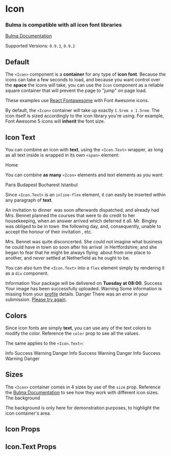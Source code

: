 


<Meta title="Elements/Icon" component={Icon} />

# Icon

### Bulma is compatible with **all icon font libraries**

[Bulma Documentation](https://bulma.io/documentation/elements/icon/)

Supported Versions: `0.9.3`, `0.9.2`

## Default

The `<Icon>` component is a **container** for any type of **icon font**. Because the icons can take a few seconds to load, and because you want control over the **space** the icons will take, you can use the `Icon` component as a reliable square container that will prevent the page to "jump" on page load.

These examples use [React Fontawesome](https://github.com/FortAwesome/react-fontawesome) with Font Awesome icons.

<Canvas>
  <Story name="Default">
    <Icon>
      <FontAwesomeIcon icon={faHouse} />
    </Icon>
  </Story>
</Canvas>

By default, the `<Icon>` container will take up exactly `1.5rem x 1.5rem`. The icon itself is sized accordingly to the icon library you're using. For example, Font Awesome 5 icons will **inherit** the font size.

## Icon Text

You can combine an icon with **text**, using the `<Icon.Text>` wrapper, as long as all text inside is wrapped in its own `<span>` element:

<Canvas>
  <Story name="Icon Text">
    <Icon.Text>
      <Icon>
        <FontAwesomeIcon icon={faHouse} />
      </Icon>
      <span>Home</span>
    </Icon.Text>
  </Story>
</Canvas>

You can combine **as many** `<Icon>` elements and text elements as you want:

<Canvas>
  <Story name="Icon Text Multiple">
    <Icon.Text>
      <Icon>
        <FontAwesomeIcon icon={faTrain} />
      </Icon>
      <span>Paris</span>
      <Icon>
        <FontAwesomeIcon icon={faArrowRight} />
      </Icon>
      <span>Budapest</span>
      <Icon>
        <FontAwesomeIcon icon={faArrowRight} />
      </Icon>
      <span>Bucharest</span>
      <Icon>
        <FontAwesomeIcon icon={faArrowRight} />
      </Icon>
      <span>Istanbul</span>
      <Icon>
        <FontAwesomeIcon icon={faFlagCheckered} />
      </Icon>
    </Icon.Text>
  </Story>
</Canvas>

Since `<Icon.Text>` is an `inline-flex` element, it can easily be inserted within any paragraph of **text**.

<Canvas>
  <Story name="Icon Text Paragraph">
    <Content>
      <p>
        An invitation to
        <Icon.Text>
          <Icon>
            <FontAwesomeIcon icon={faUtensils} />
          </Icon>
          <span>dinner</span>
        </Icon.Text>
        &nbsp;was soon afterwards dispatched; and already had Mrs. Bennet planned the courses that were to do credit to her housekeeping, when an answer arrived which deferred it all. Mr. Bingley was obliged to be in
        <Icon.Text>
          <Icon>
            <FontAwesomeIcon icon={faCity} />
          </Icon>
          <span>town</span>
        </Icon.Text>
        &nbsp;the following day, and, consequently, unable to accept the honour of their
        <Icon.Text>
          <Icon>
            <FontAwesomeIcon icon={faEnvelopeOpenText} />
          </Icon>
          <span>invitation</span>
        </Icon.Text>,
        etc.
      </p>
      <p>
        Mrs. Bennet was quite disconcerted. She could not imagine what business he could have in town so soon after his
        <Icon.Text>
          <Icon>
            <FontAwesomeIcon icon={faFlagCheckered} />
          </Icon>
          <span>arrival</span>
        </Icon.Text>
        &nbsp;in Hertfordshire; and she began to fear that he might be always
        <Icon.Text>
          <Icon>
            <FontAwesomeIcon icon={faPlaneDeparture} />
          </Icon>
          <span>flying</span>
        </Icon.Text>
        &nbsp;about from one place to another, and never settled at Netherfield as he ought to be.
      </p>
    </Content>
  </Story>
</Canvas>

You can also turn the `<Icon.Text>` into a `flex` element simply by rendering it as a `div` component.

<Canvas>
  <Story name="Icon Text Flex">
    <React.Fragment>
      <Icon.Text component="div">
        <Icon color="info">
          <FontAwesomeIcon icon={faCircleInfo} />
        </Icon>
        <span>Information</span>
      </Icon.Text>
      <Block>
        Your package will be delivered on <strong>Tuesday at 08:00</strong>.
      </Block>
      <Icon.Text component="div">
        <Icon color="success">
          <FontAwesomeIcon icon={faSquareCheck} />
        </Icon>
        <span>Success</span>
      </Icon.Text>
      <Block>
        Your image has been successfully uploaded.
      </Block>
      <Icon.Text component="div">
        <Icon color="warning">
          <FontAwesomeIcon icon={faTriangleExclamation} />
        </Icon>
        <span>Warning</span>
      </Icon.Text>
      <Block>
        Some information is missing from your <a href="#">profile</a> details.
      </Block>
      <Icon.Text component="div">
        <Icon color="danger">
          <FontAwesomeIcon icon={faBan} />
        </Icon>
        <span>Danger</span>
      </Icon.Text>
      <Block>
        There was an error in your submission. <a href="#">Please try again</a>.
      </Block>
    </React.Fragment>
  </Story>
</Canvas>

## Colors

Since icon fonts are simply **text**, you can use any of the text colors to modify the color. Reference the `color` prop to see all the values.

<Canvas>
  <Story name="Colors">
    <React.Fragment>
      <Block>
        <Icon color="info">
          <FontAwesomeIcon icon={faCircleInfo} />
        </Icon>
        <Icon color="success">
          <FontAwesomeIcon icon={faSquareCheck} />
        </Icon>
        <Icon color="warning">
          <FontAwesomeIcon icon={faTriangleExclamation} />
        </Icon>
        <Icon color="danger">
          <FontAwesomeIcon icon={faBan} />
        </Icon>
      </Block>
      <Block>
        <Icon color="info-light">
          <FontAwesomeIcon icon={faCircleInfo} />
        </Icon>
        <Icon color="success-light">
          <FontAwesomeIcon icon={faSquareCheck} />
        </Icon>
        <Icon color="warning-light">
          <FontAwesomeIcon icon={faTriangleExclamation} />
        </Icon>
        <Icon color="danger-light">
          <FontAwesomeIcon icon={faBan} />
        </Icon>
      </Block>
      <Block>
        <Icon color="info-dark">
          <FontAwesomeIcon icon={faCircleInfo} />
        </Icon>
        <Icon color="success-dark">
          <FontAwesomeIcon icon={faSquareCheck} />
        </Icon>
        <Icon color="warning-dark">
          <FontAwesomeIcon icon={faTriangleExclamation} />
        </Icon>
        <Icon color="danger-dark">
          <FontAwesomeIcon icon={faBan} />
        </Icon>
      </Block>
    </React.Fragment>
  </Story>
</Canvas>

The same applies to the `<Icon.Text>`:

<Canvas>
  <Story name="Icon Text Colors">
    <React.Fragment>
      <Block>
        <Icon.Text color="info">
          <Icon>
            <FontAwesomeIcon icon={faCircleInfo} />
          </Icon>
          <span>Info</span>
        </Icon.Text>
        <Icon.Text color="success">
          <Icon>
            <FontAwesomeIcon icon={faSquareCheck} />
          </Icon>
          <span>Success</span>
        </Icon.Text>
        <Icon.Text color="warning">
          <Icon>
            <FontAwesomeIcon icon={faTriangleExclamation} />
          </Icon>
          <span>Warning</span>
        </Icon.Text>
        <Icon.Text color="danger">
          <Icon>
            <FontAwesomeIcon icon={faBan} />
          </Icon>
          <span>Danger</span>
        </Icon.Text>
      </Block>
      <Block>
        <Icon.Text color="info-light">
          <Icon>
            <FontAwesomeIcon icon={faCircleInfo} />
          </Icon>
          <span>Info</span>
        </Icon.Text>
        <Icon.Text color="success-light">
          <Icon>
            <FontAwesomeIcon icon={faSquareCheck} />
          </Icon>
          <span>Success</span>
        </Icon.Text>
        <Icon.Text color="warning-light">
          <Icon>
            <FontAwesomeIcon icon={faTriangleExclamation} />
          </Icon>
          <span>Warning</span>
        </Icon.Text>
        <Icon.Text color="danger-light">
          <Icon>
            <FontAwesomeIcon icon={faBan} />
          </Icon>
          <span>Danger</span>
        </Icon.Text>
      </Block>
      <Block>
        <Icon.Text color="info-dark">
          <Icon>
            <FontAwesomeIcon icon={faCircleInfo} />
          </Icon>
          <span>Info</span>
        </Icon.Text>
        <Icon.Text color="success-dark">
          <Icon>
            <FontAwesomeIcon icon={faSquareCheck} />
          </Icon>
          <span>Success</span>
        </Icon.Text>
        <Icon.Text color="warning-dark">
          <Icon>
            <FontAwesomeIcon icon={faTriangleExclamation} />
          </Icon>
          <span>Warning</span>
        </Icon.Text>
        <Icon.Text color="danger-dark">
          <Icon>
            <FontAwesomeIcon icon={faBan} />
          </Icon>
          <span>Danger</span>
        </Icon.Text>
      </Block>
    </React.Fragment>
  </Story>
</Canvas>

## Sizes

The `<Icon>` container comes in 4 sizes by use of the `size` prop. Reference the [Bulma Documentation](https://bulma.io/documentation/elements/icon/#sizes) to see how they work with different icon sizes. The background

The background is only here for demonstration purposes, to highlight the icon container's area.

<Canvas>
  <Story name="Sizes">
    <React.Fragment>
      <Block>
        <Icon className="has-background-warning" size="small">
          <FontAwesomeIcon icon={faHouse} />
        </Icon>
      </Block>
      <Block>
        <Icon className="has-background-warning" >
          <FontAwesomeIcon icon={faHouse} />
        </Icon>
      </Block>
      <Block>
        <Icon className="has-background-warning" size="medium">
          <FontAwesomeIcon icon={faHouse} />
        </Icon>
      </Block>
      <Block>
        <Icon className="has-background-warning" size="large">
          <FontAwesomeIcon icon={faHouse} />
        </Icon>
      </Block>
    </React.Fragment>
  </Story>
</Canvas>

## Icon Props

<ArgsTable of={Icon} />

## Icon.Text Props

<ArgsTable of={Icon.Text} />
